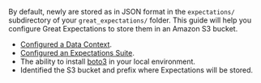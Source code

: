 

By default, newly <TechnicalTag tag="profiling" text="Profiled" /> <TechnicalTag tag="expectation" text="Expectations" /> are stored as <TechnicalTag tag="expectation_suite" text="Expectation Suites" /> in JSON format in the ``expectations/`` subdirectory of your ``great_expectations/`` folder.  This guide will help you configure Great Expectations to store them in an Amazon S3 bucket.

<Prerequisites>

- [Configured a Data Context](../../../../tutorials/getting_started/tutorial_setup.md).
- [Configured an Expectations Suite](../../../../tutorials/getting_started/tutorial_create_expectations.md).
- The ability to install [boto3](https://github.com/boto/boto3) in your local environment.
- Identified the S3 bucket and prefix where Expectations will be stored.

</Prerequisites>
